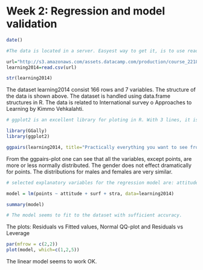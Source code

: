 # Week 2: Regression and model validation


```r
date()

#The data is located in a server. Easyest way to get it, is to use read.csv(url)

url="http://s3.amazonaws.com/assets.datacamp.com/production/course_2218/datasets/learning2014.txt"
learning2014=read.csv(url)

str(learning2014)

```
The dataset learning2014 consist 166 rows and 7 variables. The structure of the data is shown above. The dataset is handled using data.frame structures in R. The data is related to International survey o Approaches to Learning by Kimmo Vehkalahti.

```r
# ggplot2 is an excellent library for ploting in R. With 3 lines, it is possible to plot practically everything you have ever wanted to see from a datafile.

library(GGally)
library(ggplot2)

ggpairs(learning2014, title="Practically everything you want to see from a data set", ggplot2::aes(colour=gender), method = c("everything", "pearson")) 

```

From the ggpairs-plot one can see that all the variables, except points, are more or less normally distributed. The gender does not effect dramatically for points. The distributions for males and females are very similar.

```r
# selected explanatory variables for the regression model are: attitude, surf and stra. The target variable is points. 

model = lm(points ~ attitude + surf + stra, data=learning2014) 

summary(model)

# The model seems to fit to the dataset with sufficient accuracy.
```

The plots: Residuals vs Fitted values, Normal QQ-plot and Residuals vs Leverage


```r
par(mfrow = c(2,2))
plot(model, which=c(1,2,5))

```

The linear model seems to work OK.

